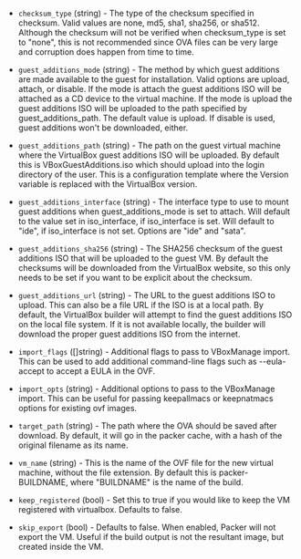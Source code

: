 <!-- Code generated from the comments of the Config struct in builder/virtualbox/ovf/config.go; DO NOT EDIT MANUALLY -->

-   `checksum_type` (string) - The type of the checksum specified in checksum.
    Valid values are none, md5, sha1, sha256, or sha512. Although the
    checksum will not be verified when checksum_type is set to "none", this is
    not recommended since OVA files can be very large and corruption does happen
    from time to time.
    
-   `guest_additions_mode` (string) - The method by which guest additions are
    made available to the guest for installation. Valid options are upload,
    attach, or disable. If the mode is attach the guest additions ISO will
    be attached as a CD device to the virtual machine. If the mode is upload
    the guest additions ISO will be uploaded to the path specified by
    guest_additions_path. The default value is upload. If disable is used,
    guest additions won't be downloaded, either.
    
-   `guest_additions_path` (string) - The path on the guest virtual machine
    where the VirtualBox guest additions ISO will be uploaded. By default this
    is VBoxGuestAdditions.iso which should upload into the login directory of
    the user. This is a configuration
    template where the Version
    variable is replaced with the VirtualBox version.
    
-   `guest_additions_interface` (string) - The interface type to use to mount
    guest additions when guest_additions_mode is set to attach. Will
    default to the value set in iso_interface, if iso_interface is set.
    Will default to "ide", if iso_interface is not set. Options are "ide" and
    "sata".
    
-   `guest_additions_sha256` (string) - The SHA256 checksum of the guest
    additions ISO that will be uploaded to the guest VM. By default the
    checksums will be downloaded from the VirtualBox website, so this only needs
    to be set if you want to be explicit about the checksum.
    
-   `guest_additions_url` (string) - The URL to the guest additions ISO
    to upload. This can also be a file URL if the ISO is at a local path. By
    default, the VirtualBox builder will attempt to find the guest additions ISO
    on the local file system. If it is not available locally, the builder will
    download the proper guest additions ISO from the internet.
    
-   `import_flags` ([]string) - Additional flags to pass to
    VBoxManage import. This can be used to add additional command-line flags
    such as --eula-accept to accept a EULA in the OVF.
    
-   `import_opts` (string) - Additional options to pass to the
    VBoxManage import. This can be useful for passing keepallmacs or
    keepnatmacs options for existing ovf images.
    
-   `target_path` (string) - The path where the OVA should be saved
    after download. By default, it will go in the packer cache, with a hash of
    the original filename as its name.
    
-   `vm_name` (string) - This is the name of the OVF file for the new virtual
    machine, without the file extension. By default this is packer-BUILDNAME,
    where "BUILDNAME" is the name of the build.
    
-   `keep_registered` (bool) - Set this to true if you would like to keep
    the VM registered with virtualbox. Defaults to false.
    
-   `skip_export` (bool) - Defaults to false. When enabled, Packer will
    not export the VM. Useful if the build output is not the resultant image,
    but created inside the VM.
    
